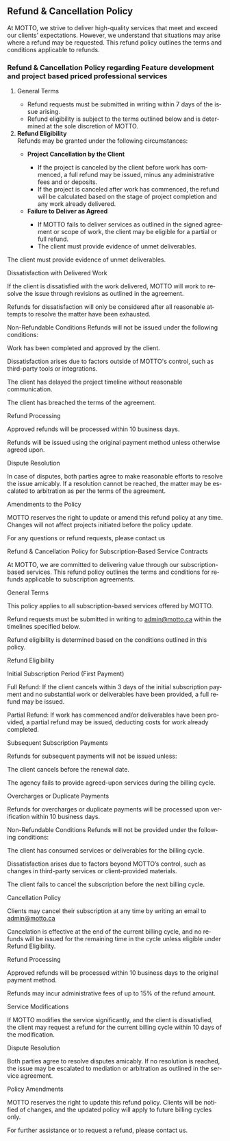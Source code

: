 ---
---

<Page title="Fulfillment Policy" lang="en">
<h2>Refund & Cancellation Policy</h2>

At MOTTO, we strive to deliver high-quality services that meet and exceed our clients’ expectations. However, we understand that situations may arise where a refund may be requested. This refund policy outlines the terms and conditions applicable to refunds.

<h3>Refund & Cancellation Policy regarding Feature development and project based priced professional services</h3>

<ol>
    <li>General Terms</li>
    <ul>
        <li>Refund requests must be submitted in writing within 7 days of the issue arising.</li>
        <li>Refund eligibility is subject to the terms outlined below and is determined at the sole discretion of MOTTO.</li>
    </ul>
    <li><strong>Refund Eligibility</strong></br>Refunds may be granted under the following circumstances:</li>
    <ul>
        <li><strong>Project Cancellation by the Client</strong></li>
        <ul>
            <li>If the project is canceled by the client before work has commenced, a full refund may be issued, minus any administrative fees and or deposits.</li>
            <li>If the project is canceled after work has commenced, the refund will be calculated based on the stage of project completion and any work already delivered.
</li>
        </ul>
        <li><strong>Failure to Deliver as Agreed</strong></li>
        <ul>
            <li>If MOTTO fails to deliver services as outlined in the signed agreement or scope of work, the client may be eligible for a partial or full refund.</li>
            <li>The client must provide evidence of unmet deliverables.</li>
        </ul>
    </ul>
</ol>




The client must provide evidence of unmet deliverables.

Dissatisfaction with Delivered Work

If the client is dissatisfied with the work delivered, MOTTO will work to resolve the issue through revisions as outlined in the agreement.

Refunds for dissatisfaction will only be considered after all reasonable attempts to resolve the matter have been exhausted.

Non-Refundable Conditions
Refunds will not be issued under the following conditions:

Work has been completed and approved by the client.

Dissatisfaction arises due to factors outside of MOTTO's control, such as third-party tools or integrations.

The client has delayed the project timeline without reasonable communication.

The client has breached the terms of the agreement.

Refund Processing

Approved refunds will be processed within 10 business days.

Refunds will be issued using the original payment method unless otherwise agreed upon.

Dispute Resolution

In case of disputes, both parties agree to make reasonable efforts to resolve the issue amicably. If a resolution cannot be reached, the matter may be escalated to arbitration as per the terms of the agreement.

Amendments to the Policy

MOTTO reserves the right to update or amend this refund policy at any time. Changes will not affect projects initiated before the policy update.

For any questions or refund requests, please contact us

Refund & Cancellation Policy for Subscription-Based Service Contracts

At MOTTO, we are committed to delivering value through our subscription-based services. This refund policy outlines the terms and conditions for refunds applicable to subscription agreements.

General Terms

This policy applies to all subscription-based services offered by MOTTO.

Refund requests must be submitted in writing to admin@motto.ca within the timelines specified below.

Refund eligibility is determined based on the conditions outlined in this policy.

Refund Eligibility

Initial Subscription Period (First Payment)

Full Refund: If the client cancels within 3 days of the initial subscription payment and no substantial work or deliverables have been provided, a full refund may be issued.

Partial Refund: If work has commenced and/or deliverables have been provided, a partial refund may be issued, deducting costs for work already completed.

Subsequent Subscription Payments

Refunds for subsequent payments will not be issued unless:

The client cancels before the renewal date.

The agency fails to provide agreed-upon services during the billing cycle.

Overcharges or Duplicate Payments

Refunds for overcharges or duplicate payments will be processed upon verification within 10 business days.

Non-Refundable Conditions
Refunds will not be provided under the following conditions:

The client has consumed services or deliverables for the billing cycle.

Dissatisfaction arises due to factors beyond MOTTO’s control, such as changes in third-party services or client-provided materials.

The client fails to cancel the subscription before the next billing cycle.

Cancellation Policy

Clients may cancel their subscription at any time by writing an email to admin@motto.ca

Cancelation is effective at the end of the current billing cycle, and no refunds will be issued for the remaining time in the cycle unless eligible under Refund Eligibility.

Refund Processing

Approved refunds will be processed within 10 business days to the original payment method.

Refunds may incur administrative fees of up to 15% of the refund amount.

Service Modifications

If MOTTO modifies the service significantly, and the client is dissatisfied, the client may request a refund for the current billing cycle within 10 days of the modification.

Dispute Resolution

Both parties agree to resolve disputes amicably. If no resolution is reached, the issue may be escalated to mediation or arbitration as outlined in the service agreement.

Policy Amendments

MOTTO reserves the right to update this refund policy. Clients will be notified of changes, and the updated policy will apply to future billing cycles only.

For further assistance or to request a refund, please contact us.
</Page>